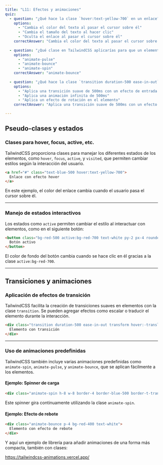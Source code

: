 ```yaml
---
title: "L11: Efectos y animaciones"
quiz:
  - question: "¿Qué hace la clase `hover:text-yellow-700` en un enlace?"
    options:
      - "Cambia el color del texto al pasar el cursor sobre él"
      - "Cambia el tamaño del texto al hacer clic"
      - "Oculta el enlace al pasar el cursor sobre él"
    correctAnswer: "Cambia el color del texto al pasar el cursor sobre él"
    
  - question: "¿Qué clase en TailwindCSS aplicarías para que un elemento tenga un efecto de rebote?"
    options:
      - "animate-pulse"
      - "animate-bounce"
      - "animate-spin"
    correctAnswer: "animate-bounce"
    
  - question: "¿Qué hace la clase `transition duration-500 ease-in-out`?"
    options:
      - "Aplica una transición suave de 500ms con un efecto de entrada y salida"
      - "Aplica una animación infinita de 500ms"
      - "Aplica un efecto de rotación en el elemento"
    correctAnswer: "Aplica una transición suave de 500ms con un efecto de entrada y salida"

---
```


## Pseudo-clases y estados

### Clases para hover, focus, active, etc.

TailwindCSS proporciona clases para manejar los diferentes estados de los elementos, como `hover`, `focus`, `active`, y `visited`, que permiten cambiar estilos según la interacción del usuario.

```html live
<a href="#" class="text-blue-500 hover:text-yellow-700">
  Enlace con efecto hover
</a>
```

En este ejemplo, el color del enlace cambia cuando el usuario pasa el cursor sobre él.

---

### Manejo de estados interactivos

Los estados como `active` permiten cambiar el estilo al interactuar con elementos, como en el siguiente botón:

```html live
<button class="bg-red-500 active:bg-red-700 text-white py-2 px-4 rounded">
  Botón activo
</button>
```

El color de fondo del botón cambia cuando se hace clic en él gracias a la clase `active:bg-red-700`.

---

## Transiciones y animaciones

### Aplicación de efectos de transición

TailwindCSS facilita la creación de transiciones suaves en elementos con la clase `transition`. Se pueden agregar efectos como escalar o traducir el elemento durante la interacción.

```html live
<div class="transition duration-500 ease-in-out transform hover:-translate-y-5 hover:scale-150 p-4 bg-green-400 text-white hover:bg-red-500">
  Elemento con transición
</div>
```

---

### Uso de animaciones predefinidas

TailwindCSS también incluye varias animaciones predefinidas como `animate-spin`, `animate-pulse`, y `animate-bounce`, que se aplican fácilmente a los elementos.

#### Ejemplo: Spinner de carga

```html live
<div class="animate-spin h-8 w-8 border-4 border-blue-500 border-t-transparent rounded-full"></div>
```

Este spinner gira continuamente utilizando la clase `animate-spin`.

#### Ejemplo: Efecto de rebote

```html live
<div class="animate-bounce p-4 bg-red-400 text-white">
  Elemento con efecto de rebote
</div>
```

Y aquí un ejemplo de librería para añadir animaciones de una forma más compacta, también con clases:

https://tailwindcss-animations.vercel.app/
